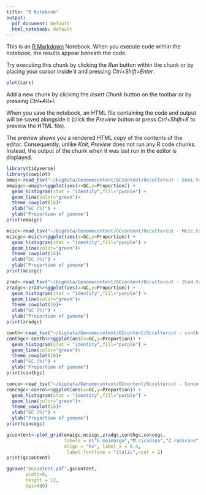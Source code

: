 ```yaml
---
title: "R Notebook"
output:
  pdf_document: default
  html_notebook: default
---
```


This is an [R Markdown](http://rmarkdown.rstudio.com) Notebook. When you execute code within the notebook, the results appear beneath the code. 

Try executing this chunk by clicking the *Run* button within the chunk or by placing your cursor inside it and pressing *Ctrl+Shift+Enter*. 

```r
plot(cars)
```

Add a new chunk by clicking the *Insert Chunk* button on the toolbar or by pressing *Ctrl+Alt+I*.

When you save the notebook, an HTML file containing the code and output will be saved alongside it (click the *Preview* button or press *Ctrl+Shift+K* to preview the HTML file).

The preview shows you a rendered HTML copy of the contents of the editor. Consequently, unlike *Knit*, *Preview* does not run any R code chunks. Instead, the output of the chunk when it was last run in the editor is displayed.
```r
library(tidyverse)
library(cowplot)
emai<-read_tsv("~/bigdata/Genomecontent/GCcontent/Occultercut - Emai.tsv",col_names = c("GC","Proportion"))
emaigc<-emai%>%ggplot(aes(x=GC,y=Proportion)) +
  geom_histogram(stat = "identity",fill="purple") +
  geom_line(color="green")+
  theme_cowplot(16)+
  xlab("GC (%)") +
  ylab("Proportion of genome")
print(emaigc)
```
```r
mcic<-read_tsv("~/bigdata/Genomecontent/GCcontent/Occultercut - Mcic.tsv",col_names = c("GC","Proportion"))
mcicgc<-mcic%>%ggplot(aes(x=GC,y=Proportion)) +
  geom_histogram(stat = "identity",fill="purple") +
  geom_line(color="green")+
  theme_cowplot(16)+
  xlab("GC (%)") +
  ylab("Proportion of genome")
print(mcicgc)
```
```r
zrad<-read_tsv("~/bigdata/Genomecontent/GCcontent/Occultercut - Zrad.tsv",col_names = c("GC","Proportion"))
zradgc<-zrad%>%ggplot(aes(x=GC,y=Proportion)) +
  geom_histogram(stat = "identity",fill="purple") +
  geom_line(color="green")+
  theme_cowplot(16)+
  xlab("GC (%)") +
  ylab("Proportion of genome")
print(zradgc)
```
```r
conth<-read_tsv("~/bigdata/Genomecontent/GCcontent/Occultercut - conth.tsv",col_names = c("GC","Proportion"))
conthgc<-conth%>%ggplot(aes(x=GC,y=Proportion)) +
  geom_histogram(stat = "identity",fill="purple") +
  geom_line(color="green")+
  theme_cowplot(16)+
  xlab("GC (%)") +
  ylab("Proportion of genome")
print(conthgc)
```
```r
conco<-read_tsv("~/bigdata/Genomecontent/GCcontent/Occultercut - Conco.tsv",col_names = c("GC","Proportion"))
concogc<-conco%>%ggplot(aes(x=GC,y=Proportion)) +
  geom_histogram(stat = "identity",fill="purple") +
  geom_line(color="green")+
  theme_cowplot(16)+
  xlab("GC (%)") +
  ylab("Proportion of genome")
print(concogc)
```
```r
gccontent<-plot_grid(emaigc,mcicgc,zradgc,conthgc,concogc,
                     labels = c("E.maimaiga","M.cicadina","Z.radicans","N.thromboides","C.coronatus"),
                     align = "hv", label_x = 0.4,
                      label_fontface = "italic",ncol = 2)
print(gccontent)
```
```r
ggsave("GCcontent.pdf",gccontent,
       width=9,
       height = 12,
       dpi=600)
```

